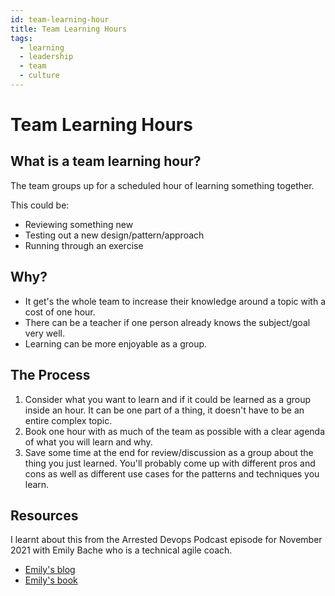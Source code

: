 ```yaml
---
id: team-learning-hour
title: Team Learning Hours
tags:
  - learning
  - leadership
  - team
  - culture
---
```


# Team Learning Hours

## What is a team learning hour?

The team groups up for a scheduled hour of learning something together.

This could be:

- Reviewing something new
- Testing out a new design/pattern/approach
- Running through an exercise

## Why?

- It get's the whole team to increase their knowledge around a topic with a cost of one hour.
- There can be a teacher if one person already knows the subject/goal very well.
- Learning can be more enjoyable as a group.

## The Process

1. Consider what you want to learn and if it could be learned as a group inside an hour. It can be one part of a thing, it doesn't have to be an entire complex topic.
1. Book one hour with as much of the team as possible with a clear agenda of what you will learn and why.
1. Save some time at the end for review/discussion as a group about the thing you just learned. You'll probably come up with different pros and cons as well as different use cases for the patterns and techniques you learn.

## Resources

I learnt about this from the Arrested Devops Podcast episode for November 2021 with Emily Bache who is a technical agile coach.

- [Emily's blog](https://coding-is-like-cooking.info/)
- [Emily's book](https://leanpub.com/techagilecoach)
